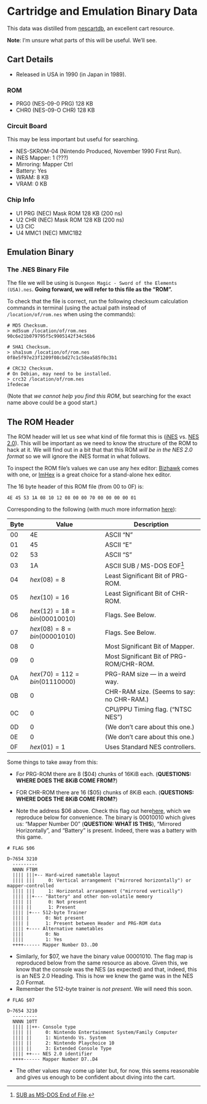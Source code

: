 # Cartridge and Emulation Binary Data

This data was distilled from [nescartdb](https://nescartdb.com/profile/view/1100/wizardry-proving-grounds-of-the-mad-overlord), an excellent cart resource.  

**Note**: I'm unsure what parts of this will be useful.  We'll see.

## Cart Details

- Released in USA in 1990 (in Japan in 1989).

### ROM

- PRG0 (NES-09-0 PRG) 128 KB
- CHR0 (NES-09-O CHR) 128 KB

### Circuit Board

This may be less important but useful for searching.

- NES-SKROM-04 (Nintendo Produced, November 1990 First Run).
- iNES Mapper: 1  (???)
- Mirroring: Mapper Ctrl
- Battery: Yes
- WRAM: 8 KB
- VRAM: 0 KB


### Chip Info

- U1 PRG (NEC) Mask ROM 128 KB (200 ns)
- U2 CHR (NEC) Mask ROM 128 KB (200 ns)
- U3 CIC
- U4 MMC1 (NEC) MMC1B2

## Emulation Binary

### The .NES Binary File

The file we will be using is `Dungeon Magic - Sword of the Elements (USA).nes`.  **Going forward, we will refer to this file as the "ROM".**  

To check that the file is correct, run the following checksum calculation commands in terminal (using the actual path instead of `/location/of/rom.nes` when using the commands):

```shell
# MD5 Checksum.
> md5sum /location/of/rom.nes
90c6e21b079795f5c9905142f34c56b6

# SHA1 Checksum.
> sha1sum /location/of/rom.nes
0f8e5f97e23f1209f08cbd27c1c58ea585f0c3b1

# CRC32 Checksum.  
# On Debian, may need to be installed.
> crc32 /location/of/rom.nes
1fedecae
```

(Note that _we cannot help you find this ROM_, but searching for the exact name above could be a good start.)

## The ROM Header

The ROM header will let us see what kind of file format this is ([iNES](https://www.nesdev.org/wiki/INES#iNES_file_format) vs. [NES 2.0](https://www.nesdev.org/wiki/NES_2.0)).  This will be important as we need to know the structure of the ROM to hack at it.  We will find out in a bit that that this ROM _will be in the NES 2.0 format_ so we will ignore the iNES format in what follows.

To inspect the ROM file's values we can use any hex editor:  [Bizhawk](https://tasvideos.org/Bizhawk) comes with one, or [ImHex](https://github.com/WerWolv/ImHex) is a great choice for a stand-alone hex editor.

The 16 byte header of this ROM file (from 00 to 0F) is:

```text
4E 45 53 1A 08 10 12 08 00 00 70 00 00 00 00 01
```

Corresponding to the following (with much more information [here](https://www.nesdev.org/wiki/NES_2.0#File_Structure)):

| Byte | Value                           | Description                                |
| ---- | ------------------------------- | ------------------------------------------ |
| 00   | 4E                              | ASCII "N"                                  |
| 01   | 45                              | ASCII "E"                                  |
| 02   | 53                              | ASCII "S"                                  |
| 03   | 1A                              | ASCII SUB / MS-DOS EOF[^1]                 |
| 04   | $hex(08) = 8$                   | Least Significant Bit of PRG-ROM.          |
| 05   | $hex(10) = 16$                  | Least Significant Bit of CHR-ROM.          |
| 06   | $hex(12) = 18 = bin(00010010)$  | Flags.  See Below.                         |
| 07   | $hex(08) = 8 = bin(00001010)$   | Flags.  See Below.                         |
| 08   | 0                               | Most Significant Bit of Mapper.            |
| 09   | 0                               | Most Significant Bit of PRG-ROM/CHR-ROM.   |
| 0A   | $hex(70) = 112 = bin(01110000)$ | PRG-RAM size --- in a weird way.           |
| 0B   | 0                               | CHR-RAM size.  (Seems to say: no CHR-RAM.) |
| 0C   | 0                               | CPU/PPU Timing flag. ("NTSC NES")          |
| 0D   | 0                               | (We don't care about this one.)            |
| 0E   | 0                               | (We don't care about this one.)            |
| 0F   | $hex(01) = 1$                   | Uses Standard NES controllers.             |

Some things to take away from this:

- For PRG-ROM there are 8 (\$04) chunks of 16KiB each.  (**QUESTIONS: WHERE DOES THE 8KiB COME FROM?**)

- FOR CHR-ROM there are 16 (\$05) chunks of 8KiB each.  (**QUESTIONS: WHERE DOES THE 8KiB COME FROM?**)

- Note the address \$06 above.  Check this flag out here[here](https://www.nesdev.org/wiki/NES_2.0#File_Structure), which we reproduce below for convenience.  The binary is $00010010$ which gives us: "Mapper Number D0" (**QUESTION: WHAT IS THIS**), "Mirrored Horizontally", and "Battery" is present.  Indeed, there was a battery with this game.
  
```text
# FLAG $06

D~7654 3210
  ---------
  NNNN FTBM
  |||| |||+-- Hard-wired nametable layout
  |||| |||     0: Vertical arrangement ("mirrored horizontally") or mapper-controlled
  |||| |||     1: Horizontal arrangement ("mirrored vertically")
  |||| ||+--- "Battery" and other non-volatile memory
  |||| ||      0: Not present
  |||| ||      1: Present
  |||| |+--- 512-byte Trainer
  |||| |      0: Not present
  |||| |      1: Present between Header and PRG-ROM data
  |||| +---- Alternative nametables
  ||||        0: No
  ||||        1: Yes
  ++++------ Mapper Number D3..D0
```

- Similarly, for \$07, we have the binary value $00001010$.  The flag map is reproduced below from the same resource as above.  Given this, we know that the console was the NES (as expected) and that, indeed, this is an NES 2.0 Heading.  This is how we knew the game was in the NES 2.0 Format.
- Remember the 512-byte trainer is _not present_.  We will need this soon.

```text
# FLAG $07

D~7654 3210
  ---------
  NNNN 10TT
  |||| ||++- Console type
  |||| ||     0: Nintendo Entertainment System/Family Computer
  |||| ||     1: Nintendo Vs. System
  |||| ||     2: Nintendo Playchoice 10
  |||| ||     3: Extended Console Type
  |||| ++--- NES 2.0 identifier
  ++++------ Mapper Number D7..D4
```

- The other values may come up later but, for now, this seems reasonable and gives us enough to be confident about diving into the cart.



[^1]: [SUB as MS-DOS End of File](https://en.wikipedia.org/wiki/Substitute_character#End_of_file).
